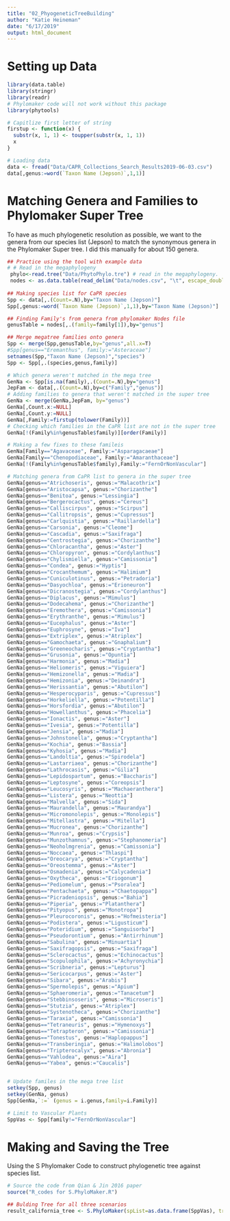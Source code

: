 ```yaml
---
title: "02_PhyogeneticTreeBuilding"
author: "Katie Heineman"
date: "6/17/2019"
output: html_document
---
```


# Setting up Data
```r
library(data.table)
library(stringr)
library(readr)
# Phylomaker code will not work without this package 
library(phytools)

# Capitlize first letter of string
firstup <- function(x) {
  substr(x, 1, 1) <- toupper(substr(x, 1, 1))
  x
}

# Loading data
data <- fread("Data/CAPR_Collections_Search_Results2019-06-03.csv")
data[,genus:=word(`Taxon Name (Jepson)`,1,1)]
```

# Matching Genera and Families to Phylomaker Super Tree

To have as much phylogenetic resolution as possible, we want to the genera from our species list (Jepson) to match the synonymous genera in the Phylomaker Super tree. I did this manually for about 150 genera. 

```r
## Practice using the tool with example data
# # Read in the megaphylogeny
 phylo<-read.tree("Data/PhytoPhylo.tre") # read in the megaphylogeny.
 nodes <- as.data.table(read_delim("Data/nodes.csv", "\t", escape_double = FALSE,  trim_ws = TRUE))
 
## Making species list for CaPR species
Spp <- data[,.(Count=.N),by="Taxon Name (Jepson)"]
Spp[,genus:=word(`Taxon Name (Jepson)`,1,1),by="Taxon Name (Jepson)"]

## Finding Family's from genera from phylomaker Nodes file
genusTable = nodes[,.(family=family[1]),by="genus"]

## Merge megatree families onto genera
Spp <- merge(Spp,genusTable,by="genus",all.x=T)
#Spp[genus=="Eremanthus", family:="Asteraceae"]
setnames(Spp,"Taxon Name (Jepson)","species")
Spp <- Spp[,.(species,genus,family)]

# Which genera weren't matched in the mega tree
GenNa <- Spp[is.na(family),.(Count=.N),by="genus"]
JepFam <- data[,.(Count=.N),by=c("Family","genus")]
# Adding families to genera that weren't matched in the super tree
GenNa <- merge(GenNa,JepFam, by="genus")
GenNa[,Count.x:=NULL]
GenNa[,Count.y:=NULL]
GenNa[,Family:=firstup(tolower(Family))]
# Checking which families in the CaPR list are not in the super tree
GenNa[!(Family%in%genusTable$family)][order(Family)]

# Making a few fixes to these famileis
GenNa[Family=="Agavaceae", Family:="Asparagacaeae"]
GenNa[Family=="Chenopodiaceae", Family:="Amaranthaceae"]
GenNa[!(Family%in%genusTable$family),Family:="FernOrNonVascular"]

# Matching genera from CaPR list to genera in the super tree
GenNa[genus=="Atrichoseris", genus:="Malacothrix"]
GenNa[genus=="Aristocapsa", genus:="Chorizanthe"]
GenNa[genus=="Benitoa", genus:="Lessingia"]
GenNa[genus=="Bergerocactus", genus:="Cereus"]
GenNa[genus=="Calliscirpus", genus:="Scirpus"]
GenNa[genus=="Callitropsis", genus:="Cupressus"]
GenNa[genus=="Carlquistia", genus:="Raillardella"]
GenNa[genus=="Carsonia", genus:="Cleome"]
GenNa[genus=="Cascadia", genus:="Saxifraga"]
GenNa[genus=="Centrostegia", genus:="Chorizanthe"]
GenNa[genus=="Chloracantha", genus:="Aster"]
GenNa[genus=="Chloropyron", genus:="Cordylanthus"]
GenNa[genus=="Chylismiella", genus:="Camissonia"]
GenNa[genus=="Condea", genus:="Hyptis"]
GenNa[genus=="Crocanthemum", genus:="Halimium"]
GenNa[genus=="Cuniculotinus", genus:="Petradoria"]
GenNa[genus=="Dasyochloa", genus:="Erioneuron"]
GenNa[genus=="Dicranostegia", genus:="Cordylanthus"]
GenNa[genus=="Diplacus", genus:="Mimulus"]
GenNa[genus=="Dodecahema", genus:="Chorizanthe"]
GenNa[genus=="Eremothera", genus:="Camissonia"]
GenNa[genus=="Erythranthe", genus:="Mimulus"]
GenNa[genus=="Eucephalus", genus:="Aster"]
GenNa[genus=="Euphrosyne", genus:="Iva"]
GenNa[genus=="Extriplex", genus:="Atriplex"]
GenNa[genus=="Gamochaeta", genus:="Gnaphalium"]
GenNa[genus=="Greeneocharis", genus:="Cryptantha"]
GenNa[genus=="Grusonia", genus:="Opuntia"]
GenNa[genus=="Harmonia", genus:="Madia"]
GenNa[genus=="Heliomeris", genus:="Viguiera"]
GenNa[genus=="Hemizonella", genus:="Madia"]
GenNa[genus=="Hemizonia", genus:="Deinandra"]
GenNa[genus=="Herissantia", genus:="Abutilon"]
GenNa[genus=="Hesperocyparis", genus:="Cupressus"]
GenNa[genus=="Horkeliella", genus:="Potentilla"]
GenNa[genus=="Horsfordia", genus:="Abutilon"]
GenNa[genus=="Howellanthus", genus:="Phacelia"]
GenNa[genus=="Ionactis", genus:="Aster"]
GenNa[genus=="Ivesia", genus:="Potentilla"]
GenNa[genus=="Jensia", genus:="Madia"]
GenNa[genus=="Johnstonella", genus:="Cryptantha"]
GenNa[genus=="Kochia", genus:="Bassia"]
GenNa[genus=="Kyhosia", genus:="Madia"]
GenNa[genus=="Landoltia", genus:="Spirodela"]
GenNa[genus=="Lastarriaea", genus:="Chorizanthe"]
GenNa[genus=="Lathrocasis", genus:="Gilia"]
GenNa[genus=="Lepidospartum", genus:="Baccharis"]
GenNa[genus=="Leptosyne", genus:="Coreopsis"]
GenNa[genus=="Leucosyris", genus:="Machaeranthera"]
GenNa[genus=="Listera", genus:="Neottia"]
GenNa[genus=="Malvella", genus:="Sida"]
GenNa[genus=="Maurandella", genus:="Maurandya"]
GenNa[genus=="Micromonolepis", genus:="Monolepis"]
GenNa[genus=="Mitellastra", genus:="Mitella"]
GenNa[genus=="Mucronea", genus:="Chorizanthe"]
GenNa[genus=="Munroa", genus:="Crypsis"]
GenNa[genus=="Munzothamnus", genus:="Stephanomeria"]
GenNa[genus=="Neoholmgrenia", genus:="Camissonia"]
GenNa[genus=="Noccaea", genus:="Thlaspi"]
GenNa[genus=="Oreocarya", genus:="Cryptantha"]
GenNa[genus=="Oreostemma", genus:="Aster"]
GenNa[genus=="Osmadenia", genus:="Calycadenia"]
GenNa[genus=="Oxytheca", genus:="Eriogonum"]
GenNa[genus=="Pediomelum", genus:="Psoralea"]
GenNa[genus=="Pentachaeta", genus:="Chaetopappa"]
GenNa[genus=="Picradeniopsis", genus:="Bahia"]
GenNa[genus=="Piperia", genus:="Platanthera"]
GenNa[genus=="Pityopus", genus:="Monotropa"]
GenNa[genus=="Pleurocoronis", genus:="Hofmeisteria"]
GenNa[genus=="Podistera", genus:="Ligusticum"]
GenNa[genus=="Poteridium", genus:="Sanguisorba"]
GenNa[genus=="Pseudorontium", genus:="Antirrhinum"]
GenNa[genus=="Sabulina", genus:="Minuartia"]
GenNa[genus=="Saxifragopsis", genus:="Saxifraga"]
GenNa[genus=="Sclerocactus", genus:="Echinocactus"]
GenNa[genus=="Scopulophila", genus:="Achyronychia"]
GenNa[genus=="Scribneria", genus:="Lepturus"]
GenNa[genus=="Sericocarpus", genus:="Aster"]
GenNa[genus=="Sibara", genus:="Arabis"]
GenNa[genus=="Spermolepis", genus:="Apium"]
GenNa[genus=="Sphaeromeria", genus:="Tanacetum"]
GenNa[genus=="Stebbinsoseris", genus:="Microseris"]
GenNa[genus=="Stutzia", genus:="Atriplex"]
GenNa[genus=="Systenotheca", genus:="Chorizanthe"]
GenNa[genus=="Taraxia", genus:="Camissonia"]
GenNa[genus=="Tetraneuris", genus:="Hymenoxys"]
GenNa[genus=="Tetrapteron", genus:="Camissonia"]
GenNa[genus=="Tonestus", genus:="Haplopappus"]
GenNa[genus=="Transberingia", genus:="Halimolobos"]
GenNa[genus=="Tripterocalyx", genus:="Abronia"]
GenNa[genus=="Vahlodea", genus:="Aira"]
GenNa[genus=="Yabea", genus:="Caucalis"]


# Update familes in the mega tree list
setkey(Spp, genus)
setkey(GenNa, genus)
Spp[GenNa,`:=` (genus = i.genus,family=i.Family)]

# Limit to Vascular Plants
SppVas <- Spp[family!="FernOrNonVascular"]

```

# Making and Saving the Tree

Using the S Phylomaker Code to construct phylogenetic tree against species list. 
```r
# Source the code from Qian & Jin 2016 paper
source("R_codes for S.PhyloMaker.R")

## Bulding Tree for all three scenarios
result_california_tree <- S.PhyloMaker(spList=as.data.frame(SppVas), tree=phylo, nodes=nodes, scenarios=c("S1","S2","S3")) 


```